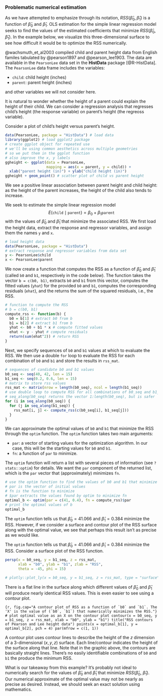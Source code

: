 ### Problematic numerical estimation

As we have attempted to emphasize through its notation, $RSS(\hat{\beta}_0, \hat{\beta}_1)$ is a function of $\hat{\beta}_0$ and $\hat{\beta}_1$. OLS estimation for the simple linear regression model seeks to find the values of the estimated coefficients that minimize $RSS(\hat{\beta}_0, \hat{\beta}_1)$. In the example below, we visualize this three-dimensional surface to see how difficult it would be to optimize the RSS numerically.

@wachsmuth_et_al2003 compiled child and parent height data from English familes tabulated by @pearson1897 and @pearson_lee1903. The data are available in the `PearsonLee` data set in the **HistData** package [@R-HistData]. The `PearsonLee` data frame includes the variables:

  * `child`: child height (inches)
* `parent`: parent height (inches)

and other variables we will not consider here.

It is natural to wonder whether the height of a parent could explain the height of their child. We can consider a regression analysis that regresses child's height (the response variable) on parent's height (the regreoss variable).

Consider a plot of child's height versus parent's height.

```r
data(PearsonLee, package = "HistData") # load data
library(ggplot2) # load ggplot2 package
# create ggplot object for repeated use
# we'll be using common aesthetics across multiple geometries
# so we put them in the ggplot function
# also improve the x, y labels
ggheight <- ggplot(data = PearsonLee,
                   mapping = aes(x = parent, y = child)) +
  xlab("parent height (in)") + ylab("child height (in)")
ggheight + geom_point() # scatter plot of child vs parent height
```

We see a positive linear association between parent height and child height: as the height of the parent increases, the height of the child also tends to increase.

We seek to estimate the simple linear regression model
$$E(\mathtt{child} \mid \mathtt{parent}) = \beta_0 + \beta_1 \mathtt{parent}$$
  with the values of $\hat{\beta}_0$ and $\hat{\beta}_1$ that minimize the associated RSS. We first load the height data, extract the response and regressor variables, and assign them the names `y` and `x`.

```r
# load height data
data(PearsonLee, package = "HistData")
# extract response and regressor variables from data set
y <- PearsonLee$child
x <- PearsonLee$parent
```

We now create a function that computes the RSS as a function of $\hat{\beta}_0$ and $\hat{\beta}_1$ (called `b0` and `b1`, respectively in the code below). The function takes the vector `b = c(b0, b1)`, extracts `b0` and `b1` from this vector, computes the fitted values (`yhat`) for the provided `b0` and `b1`, computes the corresponding residuals (`ehat`), and the returns the sum of the squared residuals, i.e., the RSS.
```r
# function to compute the RSS
# b = c(b0, b1)
compute_rss <- function(b) {
  b0 = b[1] # extract b0 from b
  b1 = b[2] # extract b1 from b
  yhat <- b0 + b1 * x # compute fitted values
  ehat <- y - yhat # compute residuals
  return(sum(ehat^2)) # return RSS
}
```

Next, we specify sequences of `b0` and `b1` values at which to evaluate the RSS. We then use a double `for` loop to evaluate the RSS for each combination of `b0` and `b1` and store the results in `rss_mat`.
```r
# sequences of candidate b0 and b1 values
b0_seq <- seq(40, 42, len = 15)
b1_seq <- seq(0.2, 0.6, len = 15)
# matrix to store rss values
rss_mat <- matrix(nrow = length(b0_seq), ncol = length(b1_seq))
# use double loop to compute RSS for all combinations of b0_seq and b1_seq
# seq_along(b0_seq) returns the vector 1:length(b0_seq), but is safer
for (i in seq_along(b0_seq)) {
  for (j in seq_along(b1_seq)) {
    rss_mat[i, j] <- compute_rss(c(b0_seq[i], b1_seq[j]))
  }
}
```

We can approximate the optimal values of `b0` and `b1` that minimize the RSS through the `optim` function. The `optim` function takes two main arguments:

  * `par`: a vector of starting values for the optimization algorithm. In our case, this will be the starting values for `b0` and `b1`.
* `fn`: a function of `par` to minimize.

The `optim` function will return a list with several pieces of information (see `?stats::optim`) for details. We want the `par` component of the returned list, which is the `par` vector that (approximately) minimizes `fn`.

```r
# use the optim function to find the values of b0 and b1 that minimize the RSS
# par is the vector of initial values
# fn is the function to minimize
# $par extracts the values found by optim to minimize fn
optimal_b <- optim(par = c(41, 0.4), fn = compute_rss)$par
# print the optimal values of b
optimal_b
```
The `optim` function tells us that $\hat{\beta}_0=41.066$ and $\hat{\beta}_1=0.384$ minimize the RSS. However, if we consider a surface and contour plot of the RSS surface along with the optimal value, we see that perhaps this result isn't as precise as we would like.

The `optim` function tells us that $\hat{\beta}_0=41.066$ and $\hat{\beta}_1=0.384$ minimize the RSS. Consider a surface plot of the RSS function.

```r
persp(x = b0_seq, y = b1_seq, z = rss_mat,
      xlab = "b0", ylab = "b1", zlab = "RSS",
      theta = -45, phi = 15)
```


```r
# plotly::plot_ly(x = b0_seq, y = b1_seq, z = rss_mat, type = "surface")
```

There is a flat line in the surface along which different values of $\hat{\beta}_0$ and $\hat{\beta}_1$ will produce nearly identical RSS values. This is even easier to see using a contour plot.

```{r, fig.cap="A contour plot of RSS as a function of `b0` and `b1`. The 'X'
is the value of (`b0`, `b1`) that numerically minimizes the RSS."}
# plot optimal value as an X on the contour plot
contour(x = b0_seq, y = b1_seq, z = rss_mat, xlab = "b0", ylab = "b1")
title("RSS contours of Pearson and Lee height data")
points(x = optimal_b[1], y = optimal_b[2], pch = 4)
par(mfrow = c(1, 1))
```

A contour plot uses contour lines to describe the height of the $z$ dimension of a 3-dimensional $(x, y, z)$ surface. Each line/contour indicates the height of the surface along that line. Note that in the graphic above, the contours are basically straight lines. There's no easily identifiable combinations of `b0` and `b1` the produce the minimum RSS.

What is our takeaway from this example? It's probably not ideal to numerically search for the values of $\hat{\beta}_0$ and $\hat{\beta}_1$ that minimize $RSS(\hat{\beta}_0$, $\hat{\beta}_1)$. Our numerical approximate of the optimal value may not be nearly as precise as desired. Instead, we should seek an exact solution using mathematics.

